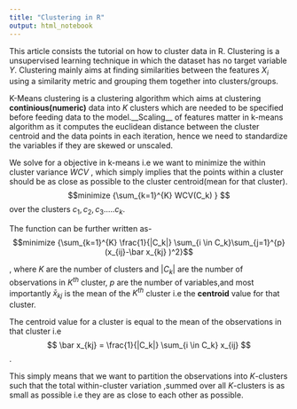 ```yaml
---
title: "Clustering in R"
output: html_notebook
---
```


This article consists the tutorial on how to cluster data in R. Clustering is a unsupervised learning technique in which the dataset has no target variable $Y$. Clustering mainly aims at finding similarities between the features $X_i$ using a similarity metric and grouping them together into clusters/groups.

K-Means clustering is a clustering algorithm which aims at clustering __continious(numeric)__ data into $K$ clusters which are needed to be specified before feeding data to the model.__Scaling__ of features matter in k-means algorithm as it computes the euclidean distance between the cluster centroid and the data points in each iteration, hence we need to standardize the variables if they are skewed or unscaled.

We solve for a objective in k-means i.e we want to minimize the within cluster variance $WCV$ , which simply implies that the points within a cluster should be as close as possible to the cluster centroid(mean for that cluster).
$$minimize {\sum_{k=1}^{K} WCV(C_k) } $$ over the clusters $c_1,c_2,c_3.....c_k$.


The function can be further written as- 
$$minimize {\sum_{k=1}^{K} \frac{1}{|C_k|} \sum_{i \in C_k}\sum_{j=1}^{p}(x_{ij}-\bar x_{kj} )^2}$$

, where $K$ are the number of clusters and $|C_k|$ are the number of observations in $K^{th}$ cluster, $p$ are the number of variables,and most importantly $\bar x_{kj}$ is the mean of the $K^{th}$ cluster i.e the __centroid__ value for that cluster.

The centroid value for a cluster is equal to the mean of the observations in that cluster i.e $$ \bar x_{kj} = \frac{1}{|C_k|} \sum_{i \in C_k} x_{ij} $$.

This simply means that we want to partition the observations into $K$-clusters such that the total within-cluster variation ,summed over all $K$-clusters is as small as possible i.e they are as close to each other as possible.

